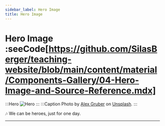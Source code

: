 ```yaml
---
sidebar_label: Hero Image
title: Hero Image
---
```


# Hero Image :seeCode[https://github.com/SilasBerger/teaching-website/blob/main/content/material/Components-Gallery/04-Hero-Image-and-Source-Reference.mdx]
:::Hero
  ![Hero](img/hero.jpeg)
:::
:::Caption
  Photo by [Alex Gruber](https://unsplash.com/@alex_gruber?utm_content=creditCopyText&utm_medium=referral&utm_source=unsplash)
  on [Unsplash](https://unsplash.com/photos/man-in-black-jacket-and-black-pants-standing-on-rock-formation-looking-at-the-mountains-during-ZOCb5G9tA7A?utm_content=creditCopyText&utm_medium=referral&utm_source=unsplash).
:::

🎶 We can be heroes, just for one day.

---
